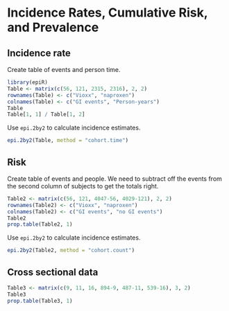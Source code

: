 Incidence Rates, Cumulative Risk, and Prevalence
=====

## Incidence rate

Create table of events and person time.
```r
library(epiR)
Table <- matrix(c(56, 121, 2315, 2316), 2, 2)
rownames(Table) <- c("Vioxx", "naproxen")
colnames(Table) <- c("GI events", "Person-years")
Table
Table[1, 1] / Table[1, 2]
```

Use `epi.2by2` to calculate incidence estimates.
```r
epi.2by2(Table, method = "cohort.time")
```

## Risk 
Create table of events and people. We need to subtract off the events from the second column of subjects to get the totals right.
```r
Table2 <- matrix(c(56, 121, 4047-56, 4029-121), 2, 2)
rownames(Table2) <- c("Vioxx", "naproxen")
colnames(Table2) <- c("GI events", "no GI events")
Table2
prop.table(Table2, 1)
```

Use `epi.2by2` to calculate incidence estimates.
```r
epi.2by2(Table2, method = "cohort.count")
```

## Cross sectional data
```r
Table3 <- matrix(c(9, 11, 16, 894-9, 487-11, 539-16), 3, 2)
Table3
prop.table(Table3, 1)
```